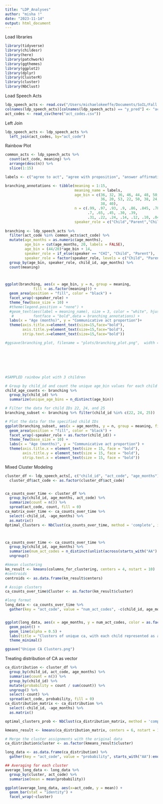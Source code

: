 ```yaml
---
title: "LDP_Analyses"
author: "misha !"
date: "2023-11-14"
output: html_document
---
```


Load libraries
```r
library(tidyverse)
library(childesr)
library(here)
library(patchwork)
library(ggthemes)
library(ggplot2)
library(dplyr)
library(ClusterR)
library(cluster)
library(NbClust)
```

Load Speech Acts
```r
ldp_speech_acts <- read.csv("/Users/michaelokeeffe/Documents/SoIL/Fall 2023/ldp_speech_acts_deidentified.csv")
colnames(ldp_speech_acts)[colnames(ldp_speech_acts) == "y_pred"] <- "act_code"
act_codes <- read_csv(here("act_codes.csv"))
```

Left Join
```r
ldp_speech_acts <- ldp_speech_acts %>%
  left_join(act_codes, by="act_code")
```



Rainbow Plot

```r
common_acts <- ldp_speech_acts %>%
  count(act_code, meaning) %>%
  arrange(desc(n)) %>%
  slice(1:15)

labels <- c("agree to act", "agree with proposition", "answer affirmative", "answer calls", "ask wh- question", "ask wh- question", "ask yes/no question", "ask yes/no question", "declarative statement", "declarative statement", "mark event", "mark event", "no clear function", "prohibition", "propose action", "propose action", "repetition", "state intent", "answer wh- question", "question about other's wishes")

branching_annotations <- tibble(meaning = 1:15,
                                meaning_name = labels,
                                age_bin = c(36, 32, 36, 46, 44, 48, 50, 44, 36,
                                            36, 20, 53, 22, 50, 38, 24, 21, 36, 
                                            38, 40),
                                n = c(.99, .97, .93, .9, .86, .845, .785, 
                                      .7, .65, .45, .30, .39,
                                      .31, .22, .24, .14, .12, .10, .04, .02),
                                speaker_role = c("Child","Parent","Child","Parent","Parent","Child","Child","Parent","Child","Parent","Parent","Child","Child","Parent","Child","Parent","Child","Child","Child","Parent"))
  
branching <- ldp_speech_acts %>%
  filter(act_code %in% common_acts$act_code) %>%
  mutate(age_months = as.numeric(age_months),
         age_bin = cut(age_months, 20, labels = FALSE),
         age_bin = (44/20)*age_bin + 14,
         speaker_role = if_else(speaker == "CHI", "Child", "Parent"),
         speaker_role = factor(speaker_role, levels = c("Child", "Parent"))) %>%
  group_by(age_bin, speaker_role, child_id, age_months) %>%
  count(meaning) 



ggplot(branching, aes(x = age_bin, y = n, group = meaning, 
             fill = as.factor(meaning))) +
  geom_area(position = "fill", color = "black") +
  facet_wrap(~speaker_role) +
  theme_few(base_size = 10) +
  #theme(legend.position = "none") + 
  #geom_text(aes(label = meaning_name), size = 3, color = "white", hjust = 1,
   #         fontface = "bold",data = branching_annotations) +
  labs(x = "Age (months)", y = "Communicative act proportion")+
  theme(axis.title.x=element_text(size=15,face="bold"),
        axis.title.y=element_text(size=15,face="bold"),
        strip.text.x=element_text(size=15,face="bold"))

#ggsave(branching_plot, filename = "plots/branching_plot.png",  width = 9, height = 5, units = "in", dpi = 300, bg = "transparent")







#SAMPLED rainbow plot with 3 children

# Group by child_id and count the unique age_bin values for each child
child_age_counts <- branching %>%
  group_by(child_id) %>%
  summarize(unique_age_bins = n_distinct(age_bin))

# Filter the data for child IDs 22, 24, and 25
branching_subset <- branching %>% filter(child_id %in% c(22, 24, 25))

# Plot the data for the specified child IDs
ggplot(branching_subset, aes(x = age_months, y = n, group = meaning, fill = as.factor(meaning))) +
  geom_area(position = "fill", color = "black") +
  facet_wrap(~speaker_role + as.factor(child_id)) +
  theme_few(base_size = 10) +
  labs(x = "Age (months)", y = "Communicative act proportion") +
  theme(axis.title.x = element_text(size = 15, face = "bold"),
        axis.title.y = element_text(size = 15, face = "bold"),
        strip.text.x = element_text(size = 15, face = "bold"))
```


Mixed Cluster Modeling
```r
cluster_df <- ldp_speech_acts[, c("child_id", "act_code", "age_months")]
  cluster_df$act_code <- as.factor(cluster_df$act_code)


ca_counts_over_time <- cluster_df %>%
  group_by(child_id, age_months, act_code) %>%
  summarize(count = n()) %>%
  spread(act_code, count, fill = 0)
ca_matrix_over_time <- ca_counts_over_time %>%
  select(-child_id, -age_months) %>%
  as.matrix()
Optimal_Clusters <- NbClust(ca_counts_over_time, method = 'complete', index = 'all')$Best.nc



ca_counts_over_time <- ca_counts_over_time %>%
  group_by(child_id, age_months) %>%
  summarise(num_act_codes = n_distinct(unlist(across(starts_with("AA"):ends_with("YY")), use.names = FALSE))) %>%
  ungroup()

#kmean clustering
km_result <- kmeans(columns_for_clustering, centers = 4, nstart = 10)
#centroids
centroids <- as.data.frame(km_result$centers)

# Assign clusters
ca_counts_over_time$Cluster <- as.factor(km_result$cluster)

#long format
long_data <- ca_counts_over_time %>%
  gather(key = "act_code", value = "num_act_codes", -c(child_id, age_months, Cluster))


ggplot(long_data, aes(x = age_months, y = num_act_codes, color = as.factor(Cluster), group = interaction(child_id, Cluster))) +
  geom_point() +
  geom_line(alpha = 0.5) +
  labs(title = "Clusters of unique ca, with each child represented as a line", x = "Age Months", y = "Unique CA Counts") +
  theme_minimal()

ggsave("Unique CA Clusters.png")
```


Treating distribution of CA as vector
```r
ca_distribution <- cluster_df %>%
  group_by(child_id, act_code, age_months) %>%
  summarise(count = n()) %>%
  group_by(child_id) %>%
  mutate(probability = count / sum(count)) %>%
  ungroup() %>%
  select(-count) %>%
  spread(act_code, probability, fill = 0)
ca_distribution_matrix <- ca_distribution %>%
  select(-child_id, -age_months) %>%
  as.matrix()

optimal_clusters_prob <- NbClust(ca_distribution_matrix, method = 'complete', index = 'all')$Best.nc

kmeans_result <- kmeans(ca_distribution_matrix, centers = 6, nstart = 10)

# Merge the cluster assignments with the original data
ca_distribution$cluster <- as.factor(kmeans_result$cluster)

long_data <- as.data.frame(ca_distribution) %>%
  gather(key = "act_code", value = "probability", starts_with("AA"):ends_with("YY"))

## Averaging for each cluster
average_long_data <- long_data %>%
  group_by(cluster, act_code) %>%
  summarise(mean = mean(probability))

ggplot(average_long_data, aes(x=act_code, y = mean)) +
  geom_bar(stat = "identity") +
  facet_wrap(~cluster)
```

